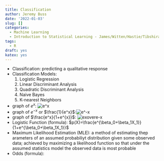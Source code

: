 ```yaml
---
title: Classification
author: Jeremy Buss
date: '2022-01-03'
slug: []
categories: 
  - Machine Learning
  - Introduction to Statistical Learning - James/Witten/Hastie/Tibshirani
tags:
  - R
draft: yes
katex: yes
---
```

- Classification: predicting a qualitative response
- Classification Models:
  1. Logistic Regression
  2. Linear Discriminant Analysis
  3. Quadratic Discriminant Analysis
  4. Naive Bayes
  5. K-nearest Neighbors
- graph of $e^x$: ![e^x](e^x.png)
- graph of $e^{-x}$ or $\frac{1}{e^x}$:![e^-x](e^-x.png)
- graph of $\frac{e^x}{1+e^{x}}$: ![e^xovere^-x](e^xovere^-x.png)
- Logistic Function (formula): $p(X)=\frac{e^{\beta_0+\beta_1X_1}}{1+e^{\beta_0+\beta_1X_1}}$
- Maximum Likelihood Estimation (MLE): a method of estimating thep arameters of an assumed probabiliyt distribution given some observed data; achieved by maximizing a likelihood function so that under the assumed statistics model the observed data is most probable
- Odds (formula): 